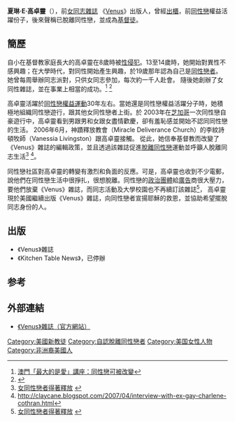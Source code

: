 '''夏琳·E·高卓靈'''（{{lang-en|Charlene E. Cothran}}），前[[女同志|女同志]][[雜誌|雜誌]] 《[[Venus|Venus]]》出版人，曾經[[出櫃|出櫃]]，前[[同性戀|同性戀]]權益活躍份子，後來聲稱已脫離同性戀，並成為[[基督徒|基督徒]]。

==簡歷==
自小在基督教家庭長大的高卓靈在8歲時被[[性侵犯|性侵犯]]。13至14歲時，她開始對異性不感興趣；在大學時代，對同性開始產生興趣，於19歲那年認為自己是[[同性戀者|同性戀者]]。 她曾每周舉辦同志派對，只供女同志參加，每次約一千人赴會。 隨後她創辦了女同性雜誌，並在事業上相當的成功。<ref name="macao">[http://www.krt.com.hk/modules/news/print.php?storyid=4567 澳門「最大的是愛」講座：同性戀可被改變]{{dead link|date=2017年12月 |bot=InternetArchiveBot |fix-attempted=yes }} </ref> <ref name="ct">{{Cite web |url=http://www.christianitytoday.com/ct/2007/marchweb-only/112-52.0.html |title=存档副本 |accessdate=2009-01-16 |archive-date=2009-01-15 |archive-url=https://web.archive.org/web/20090115003530/http://www.christianitytoday.com/ct/2007/marchweb-only/112-52.0.html |dead-url=no }}</ref> 

高卓靈活躍於[[同性戀權益運動|同性戀權益運動]]30年左右。當她還是同性戀權益活躍分子時，她積極地組織同性戀遊行，跟其他女同性戀者上街。於 2003年在[[芝加哥|芝加哥]]一次同性戀自豪遊行中，高卓靈看到男跟男和女跟女盡情歡慶，卻有羞恥感並開始不認同同性戀的生活。 2006年6月，神蹟釋放教會（Miracle Deliverance Church）的李紋詩頓牧師（Vanessia Livingston）跟高卓靈接觸。 從此，她信奉基督教而改變了《Venus》雜誌的編輯政策，並且透過該雜誌促進[[脫離同性戀|脫離同性戀]]運動並呼籲人脫離同志生活<ref name="krt">[http://www.krt.com.hk/modules/news/print.php?storyid=4513 女同性戀者得著釋放] {{webarchive|url=https://web.archive.org/web/20160304132743/http://www.krt.com.hk/modules/news/print.php?storyid=4513 |date=2016-03-04 }} </ref> <ref>http://claycane.blogspot.com/2007/04/interview-with-ex-gay-charlene-cothran.html</ref>。 

同性戀社區對高卓靈的轉變有激烈和負面的反應。可是，高卓靈也收到不少電郵，說他們在同性戀生活中很掙扎，很想脫離。同性戀的[[政治團體|政治團體]]給[[廣告|廣告]]商很大壓力，要他們放棄《Venus》雜誌，而同志活動及大學校園也不再續訂該雜誌<ref name="krt">[http://www.krt.com.hk/modules/news/print.php?storyid=4513 女同性戀者得著釋放] {{webarchive|url=https://web.archive.org/web/20160304132743/http://www.krt.com.hk/modules/news/print.php?storyid=4513 |date=2016-03-04 }} </ref>， 高卓靈現於美國繼續出版《Venus》雜誌，向同性戀者宣揚耶穌的救恩，並協助希望擺脫同志身份的人。

==出版==
*《Venus》雜誌
*《Kitchen Table News》，已停辦

== 参考 ==
{{reflist}}

== 外部連結 ==
*[http://www.venusmagazine.org/ 《Venus》雜誌（官方網站）] {{Wayback|url=http://www.venusmagazine.org/ |date=20090201043057 }}

[[Category:美國新教徒|Category:美國新教徒]]
[[Category:自認脫離同性戀者|Category:自認脫離同性戀者]]
[[Category:美国女性人物|Category:美国女性人物]]
[[Category:非洲裔美國人|Category:非洲裔美國人]]